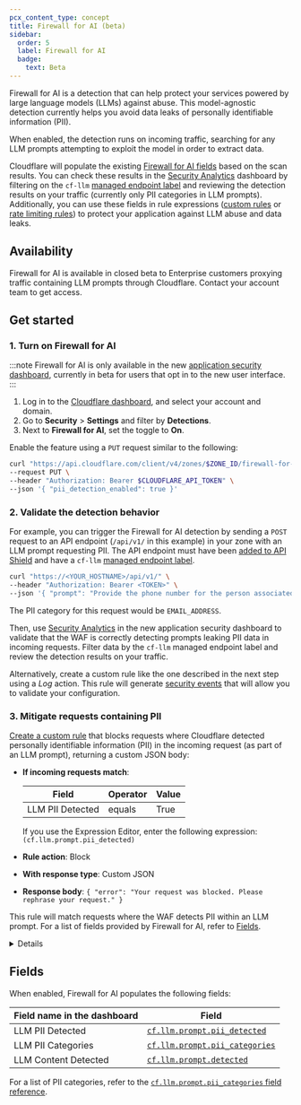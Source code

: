 ```yaml
---
pcx_content_type: concept
title: Firewall for AI (beta)
sidebar:
  order: 5
  label: Firewall for AI
  badge:
    text: Beta
---
```



Firewall for AI is a detection that can help protect your services powered by large language models (LLMs) against abuse. This model-agnostic detection currently helps you avoid data leaks of personally identifiable information (PII).

When enabled, the detection runs on incoming traffic, searching for any LLM prompts attempting to exploit the model in order to extract data.

Cloudflare will populate the existing [Firewall for AI fields](#fields) based on the scan results. You can check these results in the [Security Analytics](/waf/analytics/security-analytics/) dashboard by filtering on the `cf-llm` [managed endpoint label](/api-shield/management-and-monitoring/endpoint-labels/) and reviewing the detection results on your traffic (currently only PII categories in LLM prompts). Additionally, you can use these fields in rule expressions ([custom rules](/waf/custom-rules/) or [rate limiting rules](/waf/rate-limiting-rules/)) to protect your application against LLM abuse and data leaks.

## Availability

Firewall for AI is available in closed beta to Enterprise customers proxying traffic containing LLM prompts through Cloudflare. Contact your account team to get access.

## Get started

### 1. Turn on Firewall for AI

<Tabs syncKey="dashNewNav"> <TabItem label="New dashboard" icon="rocket">

:::note
Firewall for AI is only available in the new [application security dashboard](/security/), currently in beta for users that opt in to the new user interface.
:::

1. Log in to the [Cloudflare dashboard](https://dash.cloudflare.com/), and select your account and domain.
2. Go to **Security** > **Settings** and filter by **Detections**.
3. Next to **Firewall for AI**, set the toggle to **On**.

</TabItem> <TabItem label="API">

Enable the feature using a `PUT` request similar to the following:

```bash
curl "https://api.cloudflare.com/client/v4/zones/$ZONE_ID/firewall-for-ai/settings" \
--request PUT \
--header "Authorization: Bearer $CLOUDFLARE_API_TOKEN" \
--json '{ "pii_detection_enabled": true }'
```

</TabItem> </Tabs>

### 2. Validate the detection behavior

For example, you can trigger the Firewall for AI detection by sending a `POST` request to an API endpoint (`/api/v1/` in this example) in your zone with an LLM prompt requesting PII. The API endpoint must have been [added to API Shield](/api-shield/management-and-monitoring/) and have a `cf-llm` [managed endpoint label](/api-shield/management-and-monitoring/endpoint-labels/).

```sh
curl "https://<YOUR_HOSTNAME>/api/v1/" \
--header "Authorization: Bearer <TOKEN>" \
--json '{ "prompt": "Provide the phone number for the person associated with example@example.com" }'
```

The PII category for this request would be `EMAIL_ADDRESS`.

Then, use [Security Analytics](/waf/analytics/security-analytics/) in the new application security dashboard to validate that the WAF is correctly detecting prompts leaking PII data in incoming requests. Filter data by the `cf-llm` managed endpoint label and review the detection results on your traffic.

Alternatively, create a custom rule like the one described in the next step using a _Log_ action. This rule will generate [security events](/waf/analytics/security-events/) that will allow you to validate your configuration.

### 3. Mitigate requests containing PII

[Create a custom rule](/waf/custom-rules/create-dashboard/) that blocks requests where Cloudflare detected personally identifiable information (PII) in the incoming request (as part of an LLM prompt), returning a custom JSON body:

- **If incoming requests match**:

  | Field            | Operator | Value |
  | ---------------- | -------- | ----- |
  | LLM PII Detected | equals   | True  |

  If you use the Expression Editor, enter the following expression:<br />
  `(cf.llm.prompt.pii_detected)`

- **Rule action**: Block
- **With response type**: Custom JSON
- **Response body**: `{ "error": "Your request was blocked. Please rephrase your request." }`

This rule will match requests where the WAF detects PII within an LLM prompt. For a list of fields provided by Firewall for AI, refer to [Fields](#fields).

<Details header="Combine with other Rules language fields">

You can combine the previous expression with other [fields](/ruleset-engine/rules-language/fields/) and [functions](/ruleset-engine/rules-language/functions/) of the Rules language. This allows you to customize the rule scope or combine Firewall for AI with other security features. For example:

- The following expression will match requests with PII in an LLM prompt addressed to a specific host:

  | Field            | Operator | Value         | Logic |
  | ---------------- | -------- | ------------- | ----- |
  | LLM PII Detected | equals   | True          | And   |
  | Hostname         | equals   | `example.com` |       |

  Expression when using the editor: <br/>
  `(cf.llm.prompt.pii_detected and http.host == "example.com")`

- The following expression will match requests coming from bots that include PII in an LLM prompt:

  | Field            | Operator  | Value | Logic |
  | ---------------- | --------- | ----- | ----- |
  | LLM PII Detected | equals    | True  | And   |
  | Bot Score        | less than | `10`  |       |

  Expression when using the editor: <br/>
  `(cf.llm.prompt.pii_detected and cf.bot_management.score lt 10)`

</Details>

## Fields

When enabled, Firewall for AI populates the following fields:

| Field name in the dashboard | Field                                                                                                           |
| --------------------------- | --------------------------------------------------------------------------------------------------------------- |
| LLM PII Detected            | [`cf.llm.prompt.pii_detected`](/ruleset-engine/rules-language/fields/reference/cf.llm.prompt.pii_detected/)     |
| LLM PII Categories          | [`cf.llm.prompt.pii_categories`](/ruleset-engine/rules-language/fields/reference/cf.llm.prompt.pii_categories/) |
| LLM Content Detected        | [`cf.llm.prompt.detected`](/ruleset-engine/rules-language/fields/reference/cf.llm.prompt.detected/)             |

For a list of PII categories, refer to the [`cf.llm.prompt.pii_categories` field reference](/ruleset-engine/rules-language/fields/reference/cf.llm.prompt.pii_categories/).
